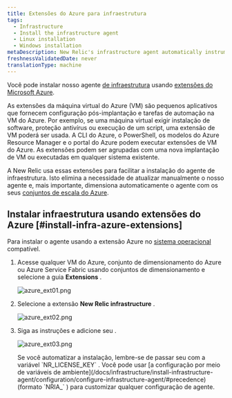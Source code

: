 ```yaml
---
title: Extensões do Azure para infraestrutura
tags:
  - Infrastructure
  - Install the infrastructure agent
  - Linux installation
  - Windows installation
metaDescription: New Relic's infrastructure agent automatically instruments Docker to collect container metrics and metadata.
freshnessValidatedDate: never
translationType: machine
---
```


Você pode instalar nosso agente [de infraestrutura](/docs/welcome-new-relic-infrastructure) usando [extensões do Microsoft Azure](https://docs.microsoft.com/en-us/azure/virtual-machines/extensions/overview).

<CollapserGroup>
  <Collapser
    id="what-is-extension"
    title="O que é uma extensão do Azure?"
  >
    As extensões da máquina virtual do Azure (VM) são pequenos aplicativos que fornecem configuração pós-implantação e tarefas de automação na VM do Azure. Por exemplo, se uma máquina virtual exigir instalação de software, proteção antivírus ou execução de um script, uma extensão de VM poderá ser usada. A CLI do Azure, o PowerShell, os modelos do Azure Resource Manager e o portal do Azure podem executar extensões de VM do Azure. As extensões podem ser agrupadas com uma nova implantação de VM ou executadas em qualquer sistema existente.
  </Collapser>
</CollapserGroup>

A New Relic usa essas extensões para facilitar a instalação do agente de infraestrutura. Isto elimina a necessidade de atualizar manualmente o nosso agente e, mais importante, dimensiona automaticamente o agente com os seus [conjuntos de escala do Azure](https://docs.microsoft.com/en-us/azure/virtual-machine-scale-sets/overview).

## Instalar infraestrutura usando extensões do Azure [#install-infra-azure-extensions]

Para instalar o agente usando a extensão Azure no [sistema operacional](/docs/infrastructure/install-infrastructure-agent/get-started/requirements-infrastructure-agent/) compatível.

1. Acesse qualquer VM do Azure, conjunto de dimensionamento do Azure ou Azure Service Fabric usando conjuntos de dimensionamento e selecione a guia <DNT>**Extensions**</DNT> .

   <img
     title="azure_ext01.png"
     alt="azure_ext01.png"
     src="/images/infrastructure_screenshot-crop_azure-extensions-tab.webp"
   />

2. Selecione a extensão <DNT>**New Relic infrastructure**</DNT> .

   <img
     title="azure_ext02.png"
     alt="azure_ext02.png"
     src="/images/infrastructure_screenshot-crop_azure-nr-infrastructure-extension.webp"
   />

3. Siga as instruções e adicione seu <InlinePopover type="licenseKey"/>.

   <img
     title="azure_ext03.png"
     alt="azure_ext03.png"
     src="/images/infrastructure_screenshot-crop_azure-nr-license-key.webp"
   />

   <Callout variant="tip">
     Se você automatizar a instalação, lembre-se de passar seu <InlinePopover type="licenseKey"/>com a variável `NR_LICENSE_KEY` . Você pode usar [a configuração por meio de variáveis de ambiente](/docs/infrastructure/install-infrastructure-agent/configuration/configure-infrastructure-agent/#precedence) (formato `NRIA_` ) para customizar qualquer configuração de agente.
   </Callout>

<InstallFeedback/>
